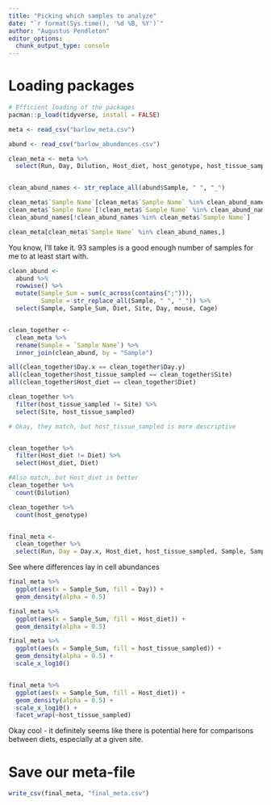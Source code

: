 ```yaml
---
title: "Picking which samples to analyze"
date: "`r format(Sys.time(), '%d %B, %Y')`"
author: "Augustus Pendleton"
editor_options: 
  chunk_output_type: console
---
```


# Loading packages 
```r
# Efficient loading of the packages 
pacman::p_load(tidyverse, install = FALSE)

```

```r

meta <- read_csv("barlow_meta.csv")

abund <- read_csv("barlow_abundances.csv")

clean_meta <- meta %>%
  select(Run, Day, Dilution, Host_diet, host_genotype, host_tissue_sampled, `Sample Name`)


clean_abund_names <- str_replace_all(abund$Sample, " ", "_")

clean_meta$`Sample Name`[clean_meta$`Sample Name` %in% clean_abund_names]
clean_meta$`Sample Name`[!clean_meta$`Sample Name` %in% clean_abund_names]
clean_abund_names[!clean_abund_names %in% clean_meta$`Sample Name`]

clean_meta[clean_meta$`Sample Name` %in% clean_abund_names,]

```

You know, I'll take it. 93 samples is a good enough number of samples for me to at least start with. 


```r

clean_abund <- 
  abund %>%
  rowwise() %>%
  mutate(Sample_Sum = sum(c_across(contains(";"))),
         Sample = str_replace_all(Sample, " ", "_")) %>%
  select(Sample, Sample_Sum, Diet, Site, Day, mouse, Cage)


clean_together <- 
  clean_meta %>%
  rename(Sample = `Sample Name`) %>%
  inner_join(clean_abund, by = "Sample")

all(clean_together$Day.x == clean_together$Day.y)
all(clean_together$host_tissue_sampled == clean_together$Site)
all(clean_together$Host_diet == clean_together$Diet)

clean_together %>%
  filter(host_tissue_sampled != Site) %>%
  select(Site, host_tissue_sampled)

# Okay, they match, but host_tissue_sampled is more descriptive


clean_together %>%
  filter(Host_diet != Diet) %>%
  select(Host_diet, Diet)

#Also match, but Host_diet is better
clean_together %>%
  count(Dilution)

clean_together %>%
  count(host_genotype)


final_meta <- 
  clean_together %>%
  select(Run, Day = Day.x, Host_diet, host_tissue_sampled, Sample, Sample_Sum, mouse, Cage)

```

See where differences lay in cell abundances


```r

final_meta %>%
  ggplot(aes(x = Sample_Sum, fill = Day)) + 
  geom_density(alpha = 0.5)

final_meta %>%
  ggplot(aes(x = Sample_Sum, fill = Host_diet)) + 
  geom_density(alpha = 0.5)

final_meta %>%
  ggplot(aes(x = Sample_Sum, fill = host_tissue_sampled)) + 
  geom_density(alpha = 0.5) + 
  scale_x_log10()


final_meta %>%
  ggplot(aes(x = Sample_Sum, fill = Host_diet)) + 
  geom_density(alpha = 0.5) + 
  scale_x_log10() + 
  facet_wrap(~host_tissue_sampled)

```

Okay cool - it definitely seems like there is potential here for comparisons between diets, especially at a given site.

# Save our meta-file

```r

write_csv(final_meta, "final_meta.csv")


```
